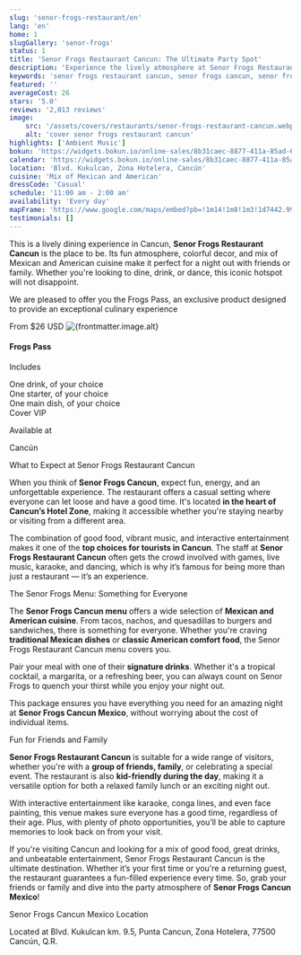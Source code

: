 ```yaml
---
slug: 'senor-frogs-restaurant/en'
lang: 'en'
home: 1
slugGallery: 'senor-frogs'
status: 1
title: 'Senor Frogs Restaurant Cancun: The Ultimate Party Spot'
description: 'Experience the lively atmosphere at Senor Frogs Restaurant Cancun with fun dining tasting Mexican & American cuisine, drinks, and entertainment!'
keywords: 'senor frogs restaurant cancun, senor frogs cancun, senor frogs mexico, senor frogs restaurant, senor frogs cancun menu, senor frogs cancun prices, senor frogs cancun reviews, senor frogs cancun location, senor frogs cancun dress code, senor frogs cancun schedule, senor frogs cancun availability, senor frogs cancun map, senor frogs cancun testimonials'
featured: ''
averageCost: 26
stars: '5.0'
reviews: '2,013 reviews'
image:
    src: '/assets/covers/restaurants/senor-frogs-restaurant-cancun.webp'
    alt: 'cover senor frogs restaurant cancun'
highlights: ['Ambient Music']
bokun: 'https://widgets.bokun.io/online-sales/8b31caec-8877-411a-85ad-682828170619/experience/911208?partialView=1'
calendar: 'https://widgets.bokun.io/online-sales/8b31caec-8877-411a-85ad-682828170619/experience-calendar/911208'
location: 'Blvd. Kukulcan, Zona Hotelera, Cancún'
cuisine: 'Mix of Mexican and American'
dressCode: 'Casual'
schedule: '11:00 am - 2:00 am'
availability: 'Every day'
mapFrame: 'https://www.google.com/maps/embed?pb=!1m14!1m8!1m3!1d7442.999256248303!2d-86.74750400000002!3d21.132506!3m2!1i1024!2i768!4f13.1!3m3!1m2!1s0x8f4c29cd09568e9d%3A0xce44164b215f740d!2zU2XDsW9yIEZyb2cncyB8IENhbmPDum4!5e0!3m2!1ses!2smx!4v1725992845465!5m2!1ses!2smx'
testimonials: []
---
```



<TagP>This is a lively dining experience in Cancun, <strong>Senor Frogs Restaurant Cancun</strong> is the place to be. 
Its fun atmosphere, colorful decor, and mix of Mexican and American cuisine make it perfect for a night out with friends or family. Whether you're 
looking to dine, drink, or dance, this iconic hotspot will not disappoint.</TagP>

<TagP>We are pleased to offer you the Frogs Pass, an exclusive product designed to provide an exceptional 
culinary experience</TagP>

<div class="shadow-md flex flex-wrap rounded-xl bg-white p-4 mt-10 mb-4">
    <div class="w-full md:w-4/12 relative">
        <span class="absolute top-0 -left-8 -rotate-[30deg] bg-red-500 text-white text-base font-bold px-2 py-1 rounded-xl">From $26 USD</span>
        <img src={frontmatter.image.src} alt={frontmatter.image.alt} class="rounded-md w-full h-auto" />
    </div>
    <div class="w-full md:w-8/12 md:pl-5 md:pt-0 pt-5 md:text-start text-center">
        <h4 class="text-lg md:text-xl font-bold text-green-700 mb-4 uppercase">Frogs Pass</h4>
        <p class="text-base md:text-lg mb-2 font-bold">Includes</p>
        <div class="flex gap-2 justify-center md:justify-normal flex-wrap mb-5 text-base">
            <div class="flex items-center gap-2 border rounded-lg py-1 px-3 bg-white text-slate-600 hover:text-white hover:bg-orange-500 transition duration-200">
                <i class="at-check-circle text-green-700"></i><span>One drink, of your choice</span>
            </div>
            <div class="flex items-center gap-2 border rounded-lg py-1 px-3 bg-white text-slate-600 hover:text-white hover:bg-orange-500 transition duration-200">
                <i class="at-check-circle text-green-700"></i><span>One starter, of your choice</span>
            </div>
            <div class="flex items-center gap-2 border rounded-lg py-1 px-3 bg-white text-slate-600 hover:text-white hover:bg-orange-500 transition duration-200">
                <i class="at-check-circle text-green-700"></i><span>One main dish, of your choice</span>
            </div>
            <div class="flex items-center gap-2 border rounded-lg py-1 px-3 bg-white text-slate-600 hover:text-white hover:bg-orange-500 transition duration-200">
                <i class="at-check-circle text-green-700"></i><span>Cover VIP</span>
            </div>
        </div>
        <p class="text-base md:text-lg mb-2 font-bold">Available at</p>
        <p><i class="at-location text-green-700"></i> Cancún</p>
    </div>
</div>

<TagH2>What to Expect at Senor Frogs Restaurant Cancun</TagH2>

<TagP>When you think of <strong>Senor Frogs Cancun</strong>, expect fun, energy, and an unforgettable experience. 
The restaurant offers a casual setting where everyone can let loose and have a good time. It's located <strong>in the heart of Cancun’s 
Hotel Zone</strong>, making it accessible whether you're staying nearby or visiting from a different area. </TagP>

<TagP>The combination of good food, vibrant music, and interactive entertainment makes it one of the <strong>
top choices for tourists in Cancun</strong>. The staff at <strong>Senor Frogs Restaurant Cancun</strong> often gets the crowd involved with games, 
live music, karaoke, and dancing, which is why it’s famous for being more than just a restaurant — it’s an experience.</TagP>

<TagH2>The Senor Frogs Menu: Something for Everyone </TagH2>

<TagP>The <strong>Senor Frogs Cancun menu</strong> offers a wide selection of <strong>Mexican and American cuisine</strong>. From tacos, nachos, and quesadillas to burgers and sandwiches, there is something for everyone. Whether you're craving <strong>traditional Mexican dishes</strong> or <strong>classic American comfort food</strong>, the Senor Frogs Restaurant Cancun menu covers you.</TagP>

<TagP>Pair your meal with one of their <strong>signature drinks</strong>. Whether it's a tropical cocktail, a margarita, or a refreshing beer, you can always count on Senor Frogs to quench your thirst while you enjoy your night out.</TagP>
                                
<TagP>This package ensures you have everything you need for an amazing night at <strong>Senor Frogs Cancun Mexico</strong>, without worrying about the cost of individual items.</TagP>

<TagH2>Fun for Friends and Family</TagH2>

<TagP><strong> Senor Frogs Restaurant Cancun</strong> is suitable for a wide range of visitors, whether you're with a <strong>group of friends, family</strong>, or celebrating a special event. The restaurant is also <strong>kid-friendly during the day</strong>, making it a versatile option for both a relaxed family lunch or an exciting night out.</TagP>

<TagP>With interactive entertainment like karaoke, conga lines, and even face painting, this venue makes sure everyone has a good time, regardless of their age. Plus, with plenty of photo opportunities, you’ll be able to capture memories to look back on from your visit.</TagP>

<TagP>If you're visiting Cancun and looking for a mix of good food, great drinks, and unbeatable entertainment, Senor Frogs Restaurant Cancun is the ultimate destination. Whether it’s your first time or you're a returning guest, the restaurant guarantees a fun-filled experience every time. So, grab your friends or family and dive into the party atmosphere of <strong>Senor Frogs Cancun Mexico</strong>!</TagP>

<TagH3>Senor Frogs Cancun Mexico Location</TagH3>

<TagP>Located at Blvd. Kukulcan km. 9.5, Punta Cancun, Zona Hotelera, 77500 Cancún, Q.R.</TagP>